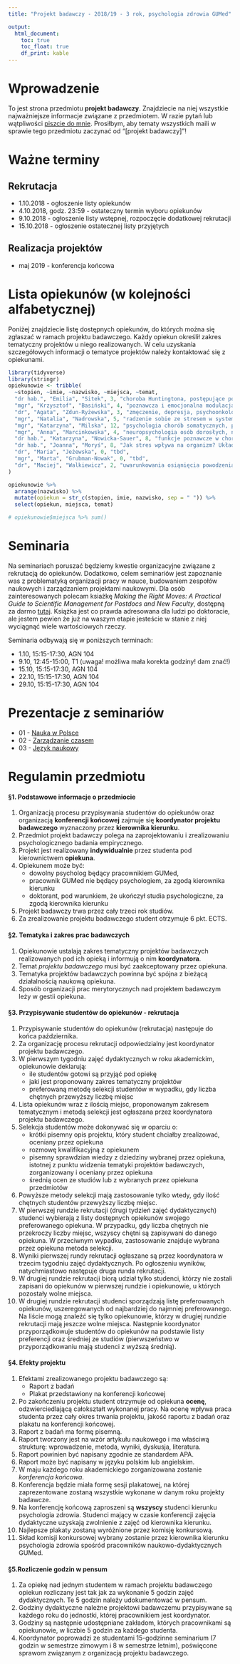 ```yaml
---
title: "Projekt badawczy - 2018/19 - 3 rok, psychologia zdrowia GUMed"

output: 
  html_document:
    toc: true
    toc_float: true
    df_print: kable
---
```

# Wprowadzenie

To jest strona przedmiotu **projekt badawczy**. Znajdziecie na niej wszystkie najważniejsze informacje związane z przedmiotem. W razie pytań lub wątpliwości [piszcie do mnie](mailto:krzysztof.basinski@gumed.edu.pl). Prosiłbym, aby tematy wszystkich maili w sprawie tego przedmiotu zaczynać od "[projekt badawczy]"!

# Ważne terminy

## Rekrutacja

- 1.10.2018 - ogłoszenie listy opiekunów
- 4.10.2018, godz. 23:59 - ostateczny termin wyboru opiekunów
- 9.10.2018 - ogłoszenie listy wstępnej, rozpoczęcie dodatkowej rekrutacji
- 15.10.2018 - ogłoszenie ostatecznej listy przyjętych

## Realizacja projektów

- maj 2019 - konferencja końcowa

# Lista opiekunów (w kolejności alfabetycznej)

Poniżej znajdziecie listę dostępnych opiekunów, do których można się zgłaszać w ramach projektu badawczego. Każdy opiekun określił zakres tematyczny projektów u niego realizowanych. W celu uzyskania szczegółowych informacji o tematyce projektów należy kontaktować się z opiekunami.

```r
library(tidyverse)
library(stringr)
opiekunowie <- tribble(
  ~stopien, ~imie, ~nazwisko, ~miejsca, ~temat,
  "dr hab.", "Emilia", "Sitek", 3, "choroba Huntingtona, postępujące porażenie ponadjądrowe, afazja pierwotna postępująca",
  "mgr", "Krzysztof", "Basiński", 4, "poznawcza i emocjonalna modulacja bólu, cognitive science of audition",
  "dr", "Agata", "Zdun-Ryżewska", 3, "zmęczenie, depresja, psychoonkologia, jakość życia, przyjmę też osobę z własnym tematem jeśli tylko uznam, że wiem w tym obszarze coś na tyle, aby pomóc w zrealizowaniu tego projektu",
  "mgr", "Natalia", "Nadrowska", 5, "radzenie sobie ze stresem w systemie rodzinnym",
  "mgr", "Katarzyna", "Milska", 12, "psychologia chorób somatycznych, psychologia chorób i zaburzeń psychicznych, psychologia zdrowia, psychoterapia, psychologia niepełnosprawności, psychologia zaburzeń genetycznych [szczegółowa lista tutaj](pb_milska.pdf)",
  "mgr", "Anna", "Marcinkowska", 4, "neuropsychologia osób dorosłych, neuropsychologia medyczna, neuroobrazowanie funkcjonalne, psychologia w transplantologii, psychologia w przewlekłych chorobach nerek",
  "dr hab.", "Katarzyna", "Nowicka-Sauer", 8, "funkcje poznawcze w chorobach układowych tkanki łącznej, percepcja choroby i jej korelatów u pacjentów z chorobami przewlekłymi",
  "dr hab.", "Joanna", "Moryś", 8, "Jak stres wpływa na organizm? Układ immunologiczny a emocje? Wpływ dysfunkcji narządów wewnętrznych na funkcje poznawcze i emocjonalne (przysadka, tarczyca, nerki, wątroba, serce,  nadnercza, trzustka, gonady, układ pokarmowy i oddechowy)",
  "dr", "Maria", "Jeżewska", 0, "tbd",
  "mgr", "Marta", "Grubman-Nowak", 0, "tbd",
  "dr", "Maciej", "Walkiewicz", 2, "uwarunkowania osiąnięcia powodzenia w wykonywaniu zawodu psychologa"
)

opiekunowie %>% 
  arrange(nazwisko) %>% 
  mutate(opiekun = str_c(stopien, imie, nazwisko, sep = " ")) %>% 
  select(opiekun, miejsca, temat)

# opiekunowie$miejsca %>% sum()
```

# Seminaria

Na seminariach poruszać będziemy kwestie organizacyjne związane z rekrutacją do opiekunów. Dodatkowo, celem seminariów jest zapoznanie was z problematyką organizacji pracy w nauce, budowaniem zespołów naukowych i zarządzaniem projektami naukowymi. Dla osób zainteresowanych polecam ksiażkę *Making the Right Moves: A Practical Guide to Scientific Management for Postdocs and New Faculty*, dostępną za darmo [tutaj](https://www.hhmi.org/developing-scientists/making-right-moves). Książka jest co prawda adresowana dla ludzi po doktoracie, ale jestem pewien że już na waszym etapie jesteście w stanie z niej wyciągnąć wiele wartościowych rzeczy.

Seminaria odbywają się w poniższych terminach:

- 1.10, 15:15-17:30, AGN 104
- 9.10, 12:45-15:00, T1 (uwaga! możliwa mała korekta godziny! dam znać!)
- 15.10, 15:15-17:30, AGN 104
- 22.10, 15:15-17:30, AGN 104
- 29.10, 15:15-17:30, AGN 104

# Prezentacje z seminariów

- 01 - [Nauka w Polsce](01nauka_pl.html)
- 02 - [Zarządzanie czasem](02zarzadzanie.html)
- 03 - [Język naukowy](03jezyk.html)

# Regulamin przedmiotu

#### §1. Podstawowe informacje o przedmiocie

1. Organizacją procesu przypisywania studentów do opiekunów oraz organizacją **konferencji końcowej** zajmuje się **koordynator projektu badawczego** wyznaczony przez **kierownika kierunku**.
1. Przedmiot projekt badawczy polega na zaprojektowaniu i zrealizowaniu psychologicznego badania empirycznego.
2. Projekt jest realizowany **indywidualnie** przez studenta pod kierownictwem **opiekuna**.
3. Opiekunem może być:
    - dowolny psycholog będący pracownikiem GUMed,
    - pracownik GUMed nie będący psychologiem, za zgodą kierownika kierunku
    - doktorant, pod warunkiem, że ukończył studia psychologiczne, za zgodą kierownika kierunku
3. Projekt badawczy trwa przez cały trzeci rok studiów.
3. Za zrealizowanie projektu badawczego student otrzymuje 6 pkt. ECTS.



#### §2. Tematyka i zakres prac badawczych

1. Opiekunowie ustalają zakres tematyczny projektów badawczych realizowanych pod ich opieką i informują o nim **koordynatora**.
1. Temat *projektu badawczego* musi być zaakceptowany przez opiekuna.
2. Tematyka projektów badawczych powinna być spójna z bieżącą działalnością naukową opiekuna.
3. Sposób organizacji prac merytorycznych nad projektem badawczym leży w gestii opiekuna.


#### §3. Przypisywanie studentów do opiekunów - rekrutacja

1. Przypisywanie studentów do opiekunów (rekrutacja) następuje do końca października.
1. Za organizację procesu rekrutacji odpowiedzialny jest koordynator projektu badawczego.
1. W pierwszym tygodniu zajęć dydaktycznych w roku akademickim, opiekunowie deklarują: 
    + ile studentów gotowi są przyjąć pod opiekę 
    + jaki jest proponowany zakres tematyczny projektów
    + preferowaną metodę selekcji studentów w wypadku, gdy liczba chętnych przewyższy liczbę miejsc
1. Lista opiekunów wraz z ilością miejsc, proponowanym zakresem tematycznym i metodą selekcji jest ogłaszana przez koordynatora projektu badawczego.
1. Selekcja studentów może dokonywać się w oparciu o:
    + krótki pisemny opis projektu, który student chciałby zrealizować, oceniany przez opiekuna
    + rozmowę kwalifikacyjną z opiekunem
    + pisemny sprawdzian wiedzy z dziedziny wybranej przez opiekuna, istotnej z punktu widzenia tematyki projektów badawczych, zorganizowany i oceniany przez opiekuna
    + średnią ocen ze studiów lub z wybranych przez opiekuna przedmiotów
1. Powyższe metody selekcji mają zastosowanie tylko wtedy, gdy ilość chętnych studentów przewyższy liczbę miejsc.
1. W pierwszej rundzie rekrutacji (drugi tydzień zajęć dydaktycznych) studenci wybierają z listy dostępnych opiekunów swojego preferowanego opiekuna. W przypadku, gdy liczba chętnych nie przekroczy liczby miejsc, wszyscy chętni są zapisywani do danego opiekuna. W przeciwnym wypadku, zastosowanie znajduje wybrana przez opiekuna metoda selekcji.
1. Wyniki pierwszej rundy rekrutacji ogłaszane są przez koordynatora w trzecim tygodniu zajęć dydaktycznych. Po ogłoszeniu wyników, natychmiastowo następuje druga runda rekrutacji.
1. W drugiej rundzie rekrutacji biorą udział tylko studenci, którzy nie zostali zapisani do opiekunów w pierwszej rundzie i opiekunowie, u których pozostały wolne miejsca.
1. W drugiej rundzie rekrutacji studenci sporządzają listę preferowanych opiekunów, uszeregowanych od najbardziej do najmniej preferowanego. Na liście mogą znaleźć się tylko opiekunowie, którzy w drugiej rundzie rekrutacji mają jeszcze wolne miejsca. Następnie koordynator przyporządkowuje studentów do opiekunów na podstawie listy preferencji oraz średniej ze studiów (pierwszeństwo w przyporządkowaniu mają studenci z wyższą średnią).


#### §4. Efekty projektu

1. Efektami zrealizowanego projektu badawczego są:
    + Raport z badań
    + Plakat przedstawiony na konferencji końcowej
1. Po zakończeniu projektu student otrzymuje od opiekuna **ocenę**, odzwierciedlającą całokształt wykonanej pracy. Na ocenę wpływa praca studenta przez cały okres trwania projektu, jakość raportu z badań oraz plakatu na konferencji końcowej.
1. Raport z badań ma formę pisemną.
1. Raport tworzony jest na wzór artykułu naukowego i ma właściwą strukturę: wprowadzenie, metoda, wyniki, dyskusja, literatura.
1. Raport powinien być napisany zgodnie ze standardem APA.
1. Raport może być napisany w języku polskim lub angielskim.
1. W maju każdego roku akademickiego zorganizowana zostanie *konferencja końcowa*.
1. Konferencja będzie miała formę sesji plakatowej, na której zaprezentowane zostaną wszystkie wykonane w danym roku projekty badawcze.
1. Na konferencję końcową zaproszeni są **wszyscy** studenci kierunku psychologia zdrowia. Studenci mający w czasie konferencji zajęcia dydaktyczne uzyskają zwolnienie z zajęć od kierownika kierunku.
1. Najlepsze plakaty zostaną wyróżnione przez komisję konkursową.
1. Skład komisji konkursowej wybrany zostanie przez kierownika kierunku psychologia zdrowia spośród pracowników naukowo-dydaktycznych GUMed.



#### §5.Rozliczenie godzin w pensum

1. Za opiekę nad jednym studentem w ramach projektu badawczego opiekun rozliczany jest tak jak za wykonanie 5 godzin zajęć dydaktycznych. Te 5 godzin należy udokumentować w pensum.
1. Godziny dydaktyczne należne projektowi badawczemu przypisywane są każdego roku do jednostki, której pracownikiem jest koordynator.
1. Godziny są następnie udostępniane zakładom, których pracownikami są opiekunowie, w liczbie 5 godzin za każdego studenta.
1. Koordynator poprowadzi ze studentami 15-godzinne seminarium (7 godzin w semestrze zimowym i 8 w semestrze letnim), poświęcone sprawom związanym z organizacją projektu badawczego.



